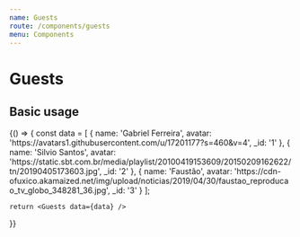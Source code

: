 ```yaml
---
name: Guests
route: /components/guests
menu: Components
---
```



# Guests

<Props of={Guests} />

## Basic usage

<Playground>
  {() => {
    const data = [
      {
        name: 'Gabriel Ferreira',
        avatar: 'https://avatars1.githubusercontent.com/u/17201177?s=460&v=4',
        _id: '1'
      },
      {
        name: 'Silvio Santos',
        avatar: 'https://static.sbt.com.br/media/playlist/20100419153609/20150209162622/tn/20190405173603.jpg',
        _id: '2'
      },
      {
        name: 'Faustão',
        avatar: 'https://cdn-ofuxico.akamaized.net/img/upload/noticias/2019/04/30/faustao_reproducao_tv_globo_348281_36.jpg',
       _id: '3'
      }
    ];
    
    return <Guests data={data} />
  }}
</Playground>
